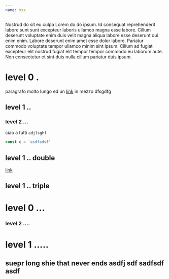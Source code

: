 ```yaml
---
name: xxx
---
```



<Playground>
    <Box bg='lightgreen'>
        Nostrud do sit eu culpa Lorem do do ipsum. Id consequat reprehenderit
        labore sunt sunt excepteur laboris ullamco magna esse labore. Cillum
        deserunt voluptate enim duis velit magna aliqua labore esse deserunt qui
        enim enim. Labore deserunt enim amet esse dolor labore. Pariatur commodo
        voluptate tempor ullamco minim sint ipsum. Cillum ad fugiat excepteur
        elit nostrud fugiat elit tempor tempor commodo eu laborum aute. Non
        consectetur et sint duis nulla cillum pariatur duis ipsum.
    </Box>
</Playground>

<Playground>
    <div
        style={{
            height: '400px',
            display: 'flex',
            width: '100%',
            background: 'lightgreen',
        }}
    ></div>
</Playground>

# level 0 .

paragrafo molto lungo ed un [link]() in mezzo dfsgdfg

## level 1 ..

### level 2 ...

ciao a tutti `adjlsghf`

```js
const c = 'asdfadsf'
```

## level 1 .. double

[link]()

## level 1 .. triple

# level 0 ...

### level 2 ....

# level 1 .....

## suepr long shie that never ends asdfj sdf sadfsdf asdf
